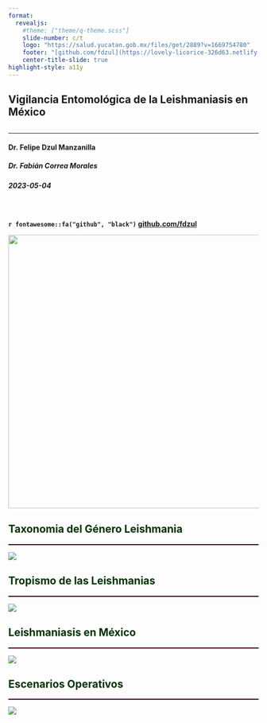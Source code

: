```yaml
---
format: 
  revealjs:
    #theme: ["theme/q-theme.scss"]
    slide-number: c/t
    logo: "https://salud.yucatan.gob.mx/files/get/2889?v=1669754780"
    footer: "[github.com/fdzul](https://lovely-licorice-326d63.netlify.app/talks/irs/#/)"
    center-title-slide: true
highlight-style: a11y
---
```


<h2>Vigilancia Entomológica de la Leishmaniasis en México<br></h2>

<h2>

</h2>

<hr>

<h4>Dr. Felipe Dzul Manzanilla</h4>

<h5>Dr. Fabián Correa Morales</h5>

<h3>

</h3>

<h5>2023-05-04</h5>

<br>

<h4>

`r fontawesome::fa("github", "black")` [github.com/fdzul](https://fdzul.github.io/web_site_fadm/)

![](ciclo_transmision.png){.absolute top="250" left="600" width="550"}

## [Taxonomia del Género Leishmania]{style="color:#003300;align-items: center"}
<hr style="height:2px;border-width:0;color:#330019;background-color:#330019">


![](genero_leish.png)

## [Tropismo de las Leishmanias]{style="color:#003300;align-items: center"}
<hr style="height:2px;border-width:0;color:#330019;background-color:#330019">

![](tropismo_leish.png)


## [Leishmaniasis en México]{style="color:#003300;align-items: center"}
<hr style="height:2px;border-width:0;color:#330019;background-color:#330019">

![](mex_leish.png)


## [Escenarios Operativos]{style="color:#003300;align-items: center"}
<hr style="height:2px;border-width:0;color:#330019;background-color:#330019">

![](escarios_operativos.png)